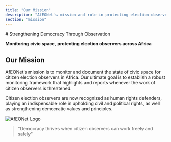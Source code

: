 ```yaml
---
title: "Our Mission"
description: "AfEONet's mission and role in protecting election observers"
section: "mission"
---
```


<HeroSection>
# Strengthening Democracy Through Observation

**Monitoring civic space, protecting election observers across Africa**
</HeroSection>

## Our Mission

AfEONet's mission is to monitor and document the state of civic space for citizen election observers in Africa. Our ultimate goal is to establish a robust monitoring framework that highlights and reports whenever the work of citizen observers is threatened.

Citizen election observers are now recognized as human rights defenders, playing an indispensable role in upholding civil and political rights, as well as strengthening democratic values and principles.

![AfEONet Logo](/AfEONet-Logo-Green.jpeg)

> "Democracy thrives when citizen observers can work freely and safely"